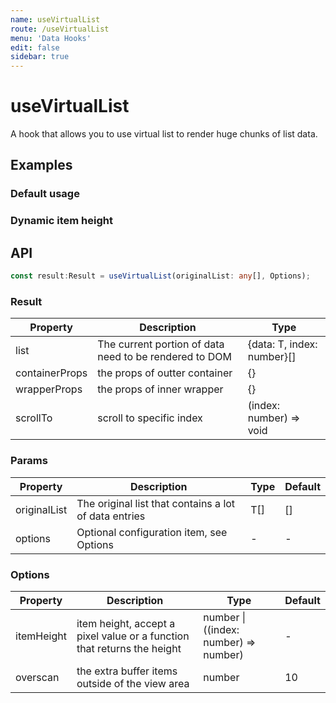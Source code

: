 ```yaml
---
name: useVirtualList
route: /useVirtualList
menu: 'Data Hooks'
edit: false
sidebar: true
---
```





# useVirtualList

A hook that allows you to use virtual list to render huge chunks of list data.

## Examples

### Default usage

<JackBox tsCode={Demo1Tsx} jsCode={Demo1Jsx} demoName='Default usage' description='render 100,000 items in a list'>
  <Demo1 />
</JackBox>

### Dynamic item height

<JackBox tsCode={Demo2Tsx} jsCode={Demo2Jsx} demoName='Dynamic item height' description='specify item height dynamically'>
  <Demo2 />
</JackBox>

## API

```typescript
const result:Result = useVirtualList(originalList: any[], Options);
```

### Result

| Property | Description                                         | Type                 |
|----------|------------------------------------------|------------|
| list  | The current portion of data need to be rendered to DOM        | {data: T, index: number}[]    |
| containerProps     | the props of outter container                          | {}        |
| wrapperProps | the props of inner wrapper   | {} |
| scrollTo    | scroll to specific index                         | (index: number) => void        |

### Params

| Property | Description                                                        | Type                   | Default |
|---------|----------------------------------------------|------------------------|--------|
| originalList | The original list that contains a lot of data entries | T[] | []      |
| options | Optional configuration item, see Options                       | -                      | -      |


### Options

| Property | Description       | Type   | Default |
|------|--------------|--------|--------|
| itemHeight | item height, accept a pixel value or a function that returns the height  | number \| ((index: number) => number) | -    |
| overscan | the extra buffer items outside of the view area | number | 10    |